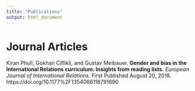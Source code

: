 ```yaml
---
title: "Publications"
output: html_document
---
```


# Journal Articles

Kiran Phull, Gokhan Ciflikli, and Gustav Meibauer. __Gender and bias in the International Relations curriculum: Insights from reading lists.__ _European Journal of International Relations._ First Published August 20, 2018. https://doi.org/10.1177%2F1354066118791690
<div data-badge-popover="left" data-badge-type="donut" data-doi="10.1177/1354066118791690" class="altmetric-embed"></div>
